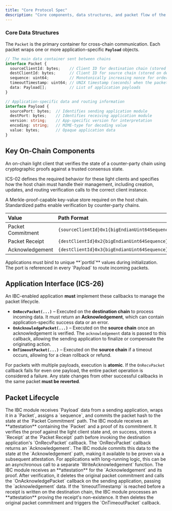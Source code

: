 ```yaml
---
title: "Core Protocol Spec"
description: "Core components, data structures, and packet flow of the Inter-Blockchain Communication Protocol."
---
```


### Core Data Structures

The `Packet` is the primary container for cross-chain communication. Each packet wraps one or more application-specific **`Payload`** objects.

<CodeGroup>

```typescript packet.ts
// The main data container sent between chains
interface Packet {
  sourceClientId: bytes;    // Client ID for destination chain (stored on source)
  destClientId: bytes;      // Client ID for source chain (stored on destination)
  sequence: uint64;         // Monotonically increasing nonce for ordering
  timeoutTimestamp: uint64; // UNIX timestamp (seconds) when the packet expires
  data: Payload[];          // List of application payloads
}

// Application-specific data and routing information
interface Payload {
  sourcePort: bytes;  // Identifies sending application module
  destPort: bytes;    // Identifies receiving application module
  version: string;    // App-specific version for interpretation
  encoding: string;   // MIME-type for decoding value
  value: bytes;       // Opaque application data
}
```

</CodeGroup>

## Key On-Chain Components

<Accordion title="Client (ICS-02) – Light Client">
An on-chain light client that verifies the state of a counter-party chain using cryptographic proofs against a trusted consensus state.

ICS-02 defines the required behavior for these light clients and specifies how the host chain must handle their management, including creation, updates, and routing verification calls to the correct client instance.
</Accordion>

<Accordion title="Provable Store (ICS-24)">
A Merkle-proof-capable key-value store required on the host chain. Standardized paths enable verification by counter-party chains.

| Value             | Path Format                                  |
| :---------------- | :------------------------------------------- |
| Packet Commitment | `{sourceClientId}0x1{bigEndianUint64Sequence}` |
| Packet Receipt    | `{destClientId}0x2{bigEndianUint64Sequence}`   |
| Acknowledgement   | `{destClientId}0x3{bigEndianUint64Sequence}`   |

</Accordion>

<Accordion title="Port Allocation (ICS-05)">
Applications must bind to unique **`portId`** values during initialization. The port is referenced in every `Payload` to route incoming packets.
</Accordion>

## Application Interface (ICS-26)

An IBC-enabled application **must** implement these callbacks to manage the packet lifecycle.

  * **`OnRecvPacket(...)`** – Executed on the **destination chain** to process incoming data. It must return an **Acknowledgement**, which can contain application-specific success data or an error.
  * **`OnAcknowledgePacket(...)`** – Executed on the **source chain** once an acknowledgement is verified. The `acknowledgement` data is passed to this callback, allowing the sending application to finalize or compensate the originating action.
  * **`OnTimeoutPacket(...)`** – Executed on the **source chain** if a timeout occurs, allowing for a clean rollback or refund.

<Warning>For packets with multiple payloads, execution is **atomic**. If the `OnRecvPacket` callback fails for even one payload, the entire packet operation is considered a failure. Any state changes from other successful callbacks in the same packet **must be reverted**.</Warning>

## Packet Lifecycle

<Accordion title="1. SendPacket (Source Chain)">
The IBC module receives `Payload` data from a sending application, wraps it in a `Packet`, assigns a `sequence`, and commits the packet hash to the state at the `Packet Commitment` path.
</Accordion>

<Accordion title="2. RecvPacket (Destination Chain)">
The IBC module receives an **attestation** containing the `Packet` and a proof of its commitment. It verifies the proof against the light client state and, on success, stores a `Receipt` at the `Packet Receipt` path before invoking the destination application's `OnRecvPacket` callback.
</Accordion>

<Accordion title="3. WriteAcknowledgement (Destination Chain)">
The `OnRecvPacket` callback returns an `Acknowledgement`. The IBC module commits this data to the state at the `Acknowledgement` path, making it available to be proven via a subsequent attestation. For applications with long-running logic, this can be an asynchronous call to a separate `WriteAcknowledgement` function.
</Accordion>

<Accordion title="4. AcknowledgePacket (Source Chain)">
The IBC module receives an **attestation** for the `Acknowledgement` and its proof. After verification, it deletes the original packet commitment and calls the `OnAcknowledgePacket` callback on the sending application, passing the `acknowledgement` data.
</Accordion>

<Accordion title="5. TimeoutPacket (Source Chain)">
If the `timeoutTimestamp` is reached before a receipt is written on the destination chain, the IBC module processes an **attestation** proving the receipt's non-existence. It then deletes the original packet commitment and triggers the `OnTimeoutPacket` callback.
</Accordion>